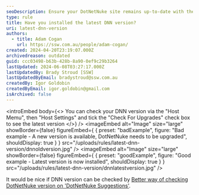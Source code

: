 ```yaml
---
seoDescription: Ensure your DotNetNuke site remains up-to-date with the latest version to optimize performance and security.
type: rule
title: Have you installed the latest DNN version?
uri: latest-dnn-version
authors:
  - title: Adam Cogan
    url: https://ssw.com.au/people/adam-cogan/
created: 2024-04-20T23:19:07.000Z
archivedreason: outdated
guid: ccc03498-b63b-428b-8a90-0ef9c29b3264
lastUpdated: 2024-06-08T03:27:17.000Z
lastUpdatedBy: Brady Stroud [SSW]
lastUpdatedByEmail: bradystroud@ssw.com.au
createdBy: Igor Goldobin
createdByEmail: igor.goldobin@gmail.com
isArchived: false
---
```


<introEmbed
  body={<>
You can check your DNN version via the "Host Memu", then "Host Settings" and tick the "Check For Upgrades" check box to see the latest version
  </>}
/>
<imageEmbed
  alt="Image"
  size="large"
  showBorder={false}
  figureEmbed={ {
    preset: "badExample",
    figure: "Bad example - A new version is available, DotNetNuke needs to be upgraded",
    shouldDisplay: true
  } }
  src="/uploads/rules/latest-dnn-version/dnnoldversion.jpg"
/>
<imageEmbed
  alt="Image"
  size="large"
  showBorder={false}
  figureEmbed={ {
    preset: "goodExample",
    figure: "Good example - Latest version is now installed",
    shouldDisplay: true
  } }
  src="/uploads/rules/latest-dnn-version/dnnlatestversion.jpg"
/>

It would be nice if DNN version can be checked by [Better way of checking DotNetNuke version on 'DotNetNuke Suggestions'](https://ssw.com.au/ssw/Standards/BetterSoftwareSuggestions/DotNetNuke.aspx#Version).
